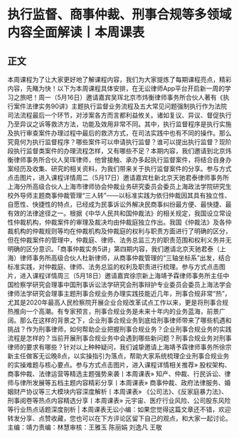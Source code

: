 # 执行监督、商事仲裁、刑事合规等多领域内容全面解读丨本周课表
## 正文
本周课程为了让大家更好地了解课程内容，我们为大家提炼了每期课程亮点，精彩内容，先睹为快！以下为本周课程具体安排，在无讼律师App平台开启新一周的学习之旅吧！周一（5月16日）邀请嘉宾吴珲北京市炜衡律师事务所合伙人著有《执行案件法律实务90讲》主题执行监督业务流程及五大常见问题强制执行作为法院司法流程最后一个环节，对涉案各方而言都利益攸关。诸如复议、异议、督促执行乃至异议之诉等救济方法，功能及效用非常不同。其中，执行监督程序是执行实施及执行审查案件办理过程中最后的救济方式，在司法实践中也有不同的操作。那么究竟何为执行监督程序？哪些案件可以申请执行监督？谁可以提出执行监督？现阶段执行监督类案件的办理流程怎样，又有哪些不足？本期内容，我们邀请到北京炜衡律师事务所合伙人吴珲律师，他曾接触、承办多起执行监督案件，将结合自身办案经历及收集、研究的相关资料，为我们带来关于执行监督案件的分享。参与方式点击图片，进入课程详情周二（5月17日）邀请嘉宾杜新北京天驰君泰律师事务所上海分所高级合伙人上海市律师协会仲裁业务研究委员会委员上海政法学院研究生校外导师主题商事仲裁管理“三人转”——以标准实践为依归仲裁因其具有独立性、自愿性、快捷性的特点，已经成为民事诉讼外解决民商事纠纷最方便、最快捷、最有效的法律途径之一。根据《中华人民共和国仲裁法》的相关规定，我国设立常设性仲裁机构，仲裁案件的审理及裁决均由仲裁庭独立作出。我国《仲裁法》及各仲裁机构的仲裁规则等均在仲裁机构及仲裁庭的权利与职责方面进行了明确的区分，但在仲裁案件的管理中，仲裁庭、律师、法务总监三方的职责范围和权利义务并无明确的区分意识。「商事仲裁实务5讲」第四期内容，我们邀请北京天驰君泰（上海）律师事务所高级合伙人杜新律师，从商事仲裁管理的“三轴坐标系”出发，结合标准实践，对仲裁庭、律师、法务总监的权利及职责进行梳理。参与方式点击图片，进入课程详情周三（5月18日）邀请嘉宾徐宗新上海靖予霖律师事务所主任中国检察学研究会理事中国刑事诉讼法学研究会刑事辩护专业委员会委员上海法学会律师法学研究会理事主题刑事合规业务办理实践技能近几年，刑事合规非常“热”，尤其是2020年最高人民检察院开展企业合规改革试点工作以来，更是将刑事合规热推向一个高潮。有专家预言，刑事合规业务是未来十年内的业务蓝海，前景广阔。那么在这样的背景之下，企业刑事合规业务到底给刑事律师带来了哪些机遇和挑战？作为刑事律师，如何帮助企业把握刑事合规业务？企业刑事合规业务的实践流程是怎样的？当前开展刑事合规业务中会遇到哪些新问题？刑事合规业务对刑事律师的要求有哪些？针对以上种种疑问，我们诚挚邀请上海靖予霖律师事务所徐宗新主任做客无讼晚8点，以实操指引为落点，帮助大家系统梳理企业刑事合规业务的实操难题与核心要点。参与方式点击图片，进入课程详情相关推荐» 股权架构、商事仲裁、法律运营等精选主题强势来袭丨本周课表»  知产、仲裁、行民诉讼、律师与律所发展等五档主题内容精彩分享丨本周课表» 商事仲裁、政府法律服务、婚姻财产协议等三大模块内容深度解析丨本周课表» 《公司法》、《反家庭暴力法》、刑事阅卷等热点内容精选分享丨本周课表» 元宇宙、医疗行业风险、公司股东风险等行业热点话题深度剖析 | 本周课表无讼小编：如果您觉得这篇文章还不错，欢迎转发分享、点赞收藏，您也可以在下方评论区留下自己的观点，和大家一起讨论。主编：靖力责编：林慧审核：王雅玉 陈丽娟 刘逸凡 王敬